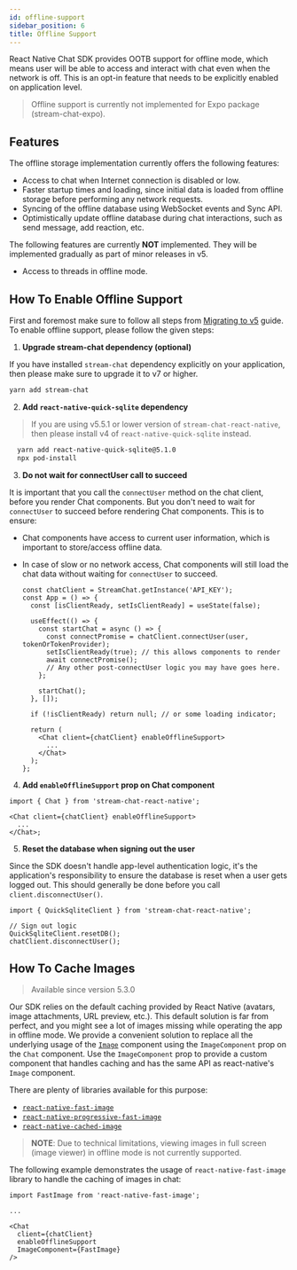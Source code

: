```yaml
---
id: offline-support
sidebar_position: 6
title: Offline Support
---
```


React Native Chat SDK provides OOTB support for offline mode, which means user will be able to access and interact
with chat even when the network is off. This is an opt-in feature that needs to be explicitly enabled on application
level.

> Offline support is currently not implemented for Expo package (stream-chat-expo).

## Features

The offline storage implementation currently offers the following features:

- Access to chat when Internet connection is disabled or low.
- Faster startup times and loading, since initial data is loaded from offline storage before performing any network requests.
- Syncing of the offline database using WebSocket events and Sync API.
- Optimistically update offline database during chat interactions, such as send message, add reaction, etc.

The following features are currently **NOT** implemented. They will be implemented gradually as part of minor releases in v5.

- Access to threads in offline mode.

## How To Enable Offline Support

First and foremost make sure to follow all steps from [Migrating to v5](./upgrade_helper.mdx) guide.
To enable offline support, please follow the given steps:

1. **Upgrade stream-chat dependency (optional)**

If you have installed `stream-chat` dependency explicitly on your application, then please make sure to upgrade it to v7 or higher.

```bash
yarn add stream-chat
```

2. **Add `react-native-quick-sqlite` dependency**

> If you are using v5.5.1 or lower version of `stream-chat-react-native`, then please install v4 of `react-native-quick-sqlite` instead.

```bash
  yarn add react-native-quick-sqlite@5.1.0
  npx pod-install
```

3. **Do not wait for connectUser call to succeed**

It is important that you call the `connectUser` method on the chat client, before you render Chat components.
But you don't need to wait for `connectUser` to succeed before rendering Chat components. This is to ensure:

- Chat components have access to current user information, which is important to store/access offline data.
- In case of slow or no network access, Chat components will still load the chat data without waiting for `connectUser` to succeed.

  ```tsx {7,8,16}
  const chatClient = StreamChat.getInstance('API_KEY');
  const App = () => {
    const [isClientReady, setIsClientReady] = useState(false);

    useEffect(() => {
      const startChat = async () => {
        const connectPromise = chatClient.connectUser(user, tokenOrTokenProvider);
        setIsClientReady(true); // this allows components to render
        await connectPromise();
        // Any other post-connectUser logic you may have goes here.
      };

      startChat();
    }, []);

    if (!isClientReady) return null; // or some loading indicator;

    return (
      <Chat client={chatClient} enableOfflineSupport>
        ...
      </Chat>
    );
  };
  ```

4. **Add `enableOfflineSupport` prop on Chat component**

```tsx
import { Chat } from 'stream-chat-react-native';

<Chat client={chatClient} enableOfflineSupport>
  ...
</Chat>;
```

5. **Reset the database when signing out the user**

Since the SDK doesn't handle app-level authentication logic, it's the application's responsibility
to ensure the database is reset when a user gets logged out. This should generally be done before you
call `client.disconnectUser()`.

```tsx
import { QuickSqliteClient } from 'stream-chat-react-native';

// Sign out logic
QuickSqliteClient.resetDB();
chatClient.disconnectUser();
```

## How To Cache Images

> Available since version 5.3.0

Our SDK relies on the default caching provided by React Native (avatars, image attachments, URL preview, etc.).
This default solution is far from perfect, and you might see a lot of images missing while operating the app in offline mode.
We provide a convenient solution to replace all the underlying usage of the [`Image`](https://reactnative.dev/docs/next/image) component using the `ImageComponent` prop on the `Chat` component.
Use the `ImageComponent` prop to provide a custom component that handles caching and has the same API as react-native's `Image` component.

There are plenty of libraries available for this purpose:

- [`react-native-fast-image`](https://www.npmjs.com/package/react-native-fast-image)
- [`react-native-progressive-fast-image`](https://www.npmjs.com/package/@freakycoder/react-native-progressive-fast-image)
- [`react-native-cached-image`](https://www.npmjs.com/package/react-native-cached-image)

> **NOTE**: Due to technical limitations, viewing images in full screen (image viewer) in offline mode is not currently supported.

The following example demonstrates the usage of `react-native-fast-image` library to handle the caching of images in chat:

```tsx
import FastImage from 'react-native-fast-image';

...

<Chat
  client={chatClient}
  enableOfflineSupport
  ImageComponent={FastImage}
/>
```
